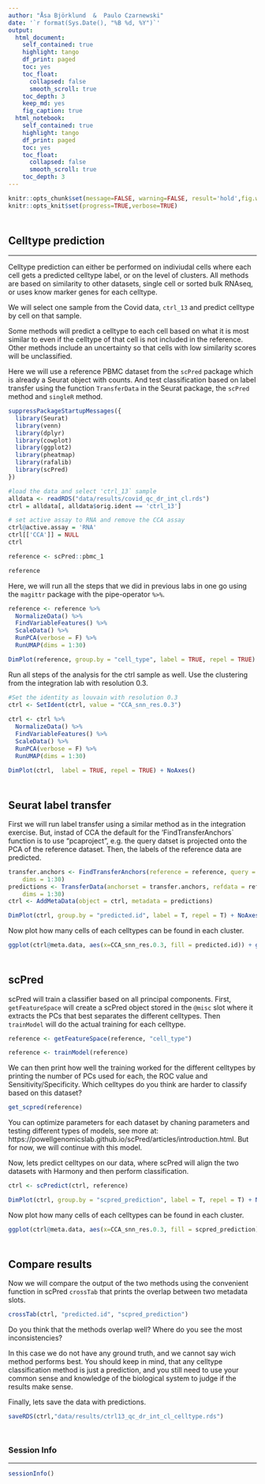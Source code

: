 ```yaml
---
author: "Åsa Björklund  &  Paulo Czarnewski"
date: '`r format(Sys.Date(), "%B %d, %Y")`'
output:
  html_document:
    self_contained: true
    highlight: tango
    df_print: paged
    toc: yes
    toc_float:
      collapsed: false
      smooth_scroll: true
    toc_depth: 3
    keep_md: yes
    fig_caption: true
  html_notebook:
    self_contained: true
    highlight: tango
    df_print: paged
    toc: yes
    toc_float:
      collapsed: false
      smooth_scroll: true
    toc_depth: 3
---
```


```r
knitr::opts_chunk$set(message=FALSE, warning=FALSE, result='hold',fig.width=12,tidy=TRUE)
knitr::opts_knit$set(progress=TRUE,verbose=TRUE)
```
<style>
h1, .h1, h2, .h2, h3, .h3, h4, .h4 { margin-top: 50px }
p.caption {font-size: 0.9em;font-style: italic;color: grey;margin-right: 10%;margin-left: 10%;text-align: justify}
</style>

## Celltype prediction
***

 Celltype prediction can either be performed on indiviudal cells where each cell gets a predicted celltype label, or on the level of clusters. All methods are based on similarity to other datasets, single cell or sorted bulk RNAseq, or uses know marker genes for each celltype. 
 
We will select one sample from the Covid data, `ctrl_13` and predict celltype by cell on that sample.

Some methods will predict a celltype to each cell based on what it is most similar to even if the celltype of that cell is not included in the reference. Other methods include an uncertainty so that cells with low similarity scores will be unclassified. 

Here we will use a reference PBMC dataset from the `scPred` package which is already a Seurat object with counts. And test classification based on label transfer using the function `TransferData` in the Seurat package, the `scPred` method and `singleR` method.

```r
suppressPackageStartupMessages({
  library(Seurat)
  library(venn)
  library(dplyr)
  library(cowplot)
  library(ggplot2)
  library(pheatmap)
  library(rafalib)
  library(scPred)
})
```

```r
#load the data and select 'ctrl_13` sample
alldata <- readRDS("data/results/covid_qc_dr_int_cl.rds")
ctrl = alldata[, alldata$orig.ident == 'ctrl_13']

# set active assay to RNA and remove the CCA assay
ctrl@active.assay = 'RNA' 
ctrl[['CCA']] = NULL
ctrl
```



```r
reference <- scPred::pbmc_1

reference
```

Here, we will run all the steps that we did in previous labs in one go using the `magittr` package with the pipe-operator `%>%`.

```r
reference <- reference %>%
  NormalizeData() %>%
  FindVariableFeatures() %>%
  ScaleData() %>%
  RunPCA(verbose = F) %>%
  RunUMAP(dims = 1:30)
```

```r
DimPlot(reference, group.by = "cell_type", label = TRUE, repel = TRUE) + NoAxes()
```


Run all steps of the analysis for the ctrl sample as well. Use the clustering from the integration lab with resolution 0.3.

```r
#Set the identity as louvain with resolution 0.3
ctrl <- SetIdent(ctrl, value = "CCA_snn_res.0.3")
  
ctrl <- ctrl %>%
  NormalizeData() %>%
  FindVariableFeatures() %>%
  ScaleData() %>%
  RunPCA(verbose = F) %>%
  RunUMAP(dims = 1:30)

```

```r
DimPlot(ctrl,  label = TRUE, repel = TRUE) + NoAxes()
```


## Seurat label transfer
First we will run label transfer using a similar method as in the integration exercise. But, instad of CCA the default for the 'FindTransferAnchors` function is to use "pcaproject", e.g. the query datset is projected onto the PCA of the reference dataset. Then, the labels of the reference data are predicted.

```r
transfer.anchors <- FindTransferAnchors(reference = reference, query = ctrl, 
    dims = 1:30)
predictions <- TransferData(anchorset = transfer.anchors, refdata = reference$cell_type, 
    dims = 1:30)
ctrl <- AddMetaData(object = ctrl, metadata = predictions)
```

```r

DimPlot(ctrl, group.by = "predicted.id", label = T, repel = T) + NoAxes()
```

Now plot how many cells of each celltypes can be found in each cluster.

```r
ggplot(ctrl@meta.data, aes(x=CCA_snn_res.0.3, fill = predicted.id)) + geom_bar() + theme_classic()
```

## scPred
scPred will train a classifier based on all principal components. First, `getFeatureSpace` will create a scPred object stored in the `@misc` slot where it extracts the PCs that best separates the different celltypes. Then `trainModel` will do the actual training for each celltype.

```r
reference <- getFeatureSpace(reference, "cell_type")

reference <- trainModel(reference)
```

We can then print how well the training worked for the different celltypes by printing the number of PCs used for each, the ROC value and Sensitivity/Specificity. Which celltypes do you think are harder to classify based on this dataset?

```r
get_scpred(reference)
```

You can optimize parameters for each dataset by chaning parameters and testing different types of models, see more at: https://powellgenomicslab.github.io/scPred/articles/introduction.html. But for now, we will continue with this model.

 Now, lets predict celltypes on our data, where scPred will align the two datasets with Harmony and then perform classification.

```r
ctrl <- scPredict(ctrl, reference)
```

```r
DimPlot(ctrl, group.by = "scpred_prediction", label = T, repel = T) + NoAxes()

```

Now plot how many	cells of each celltypes	can be found in	each cluster.

```r
ggplot(ctrl@meta.data, aes(x=CCA_snn_res.0.3, fill = scpred_prediction)) + geom_bar() + theme_classic()
```

## Compare results

Now we will compare the output of the two methods using the convenient function in scPred `crossTab` that prints the overlap between two metadata slots.

```r
crossTab(ctrl, "predicted.id", "scpred_prediction")
```

Do you think that the methods overlap well? Where do you see the most inconsistencies? 

In this case we do not have any ground truth, and we cannot say wich method performs best. You should keep in mind, that any celltype classification method is just a prediction, and you still need to use your common sense and knowledge of the biological system to judge if the results make sense.

Finally, lets save the data with predictions.

```r
saveRDS(ctrl,"data/results/ctrl13_qc_dr_int_cl_celltype.rds")
```


### Session Info
***

```r
sessionInfo()
```



















